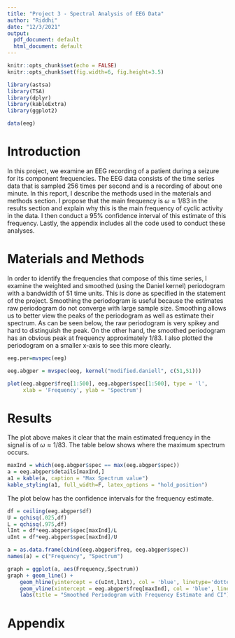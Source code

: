 ```yaml
---
title: "Project 3 - Spectral Analysis of EEG Data"
author: "Riddhi"
date: "12/3/2021"
output:
  pdf_document: default
  html_document: default
---
```


```r
knitr::opts_chunk$set(echo = FALSE)
knitr::opts_chunk$set(fig.width=6, fig.height=3.5) 
```


```r
library(astsa)
library(TSA)
library(dplyr)
library(kableExtra)
library(ggplot2)

data(eeg)
```


# Introduction

In this project, we examine an EEG recording of a patient during a seizure for its component frequencies. The EEG data consists of the time series data that is sampled 256 times per second and is a recording of about one minute. In this report, I describe the methods used in the materials and methods section. I propose that the main frequency is $\omega \approx 1/83$ in the results section and explain why this is the main frequency of cyclic activity in the data. I then conduct a 95% confidence interval of this estimate of this frequency. Lastly, the appendix includes all the code used to conduct these analyses.

# Materials and Methods

In order to identify the frequencies that compose of this time series, I examine the weighted and smoothed (using the Daniel kernel) periodogram with a bandwidth of 51 time units. This is done as specified in the statement of the project. Smoothing the periodogram is useful because the estimates raw periodogram do not converge with large sample size. Smoothing allows us to better view the peaks of the periodogram as well as estimate their spectrum. As can be seen below, the raw periodogram is very spikey and hard to distinguish the peak. On the other hand, the smoothed periodogram has an obvious peak at frequency approximately 1/83. I also plotted the periodogram on a smaller x-axis to see this more clearly.

```r
eeg.per=mvspec(eeg)

```

```r
eeg.abgper = mvspec(eeg, kernel("modified.daniell", c(51,51)))
```

```r
plot(eeg.abgper$freq[1:500], eeg.abgper$spec[1:500], type = 'l', 
     xlab = 'Frequency', ylab = 'Spectrum')
```

# Results

The plot above makes it clear that the main estimated frequency in the signal is of $\omega \approx 1/83$. The table below shows where the maximum spectrum occurs. 
```r
maxInd = which(eeg.abgper$spec == max(eeg.abgper$spec))
a = eeg.abgper$details[maxInd,]
a1 = kable(a, caption = "Max Spectrum value")
kable_styling(a1, full_width=F, latex_options = "hold_position")

```
The plot below has the confidence intervals for the frequency estimate.

```r
df = ceiling(eeg.abgper$df)
U = qchisq(.025,df)
L = qchisq(.975,df)
lInt = df*eeg.abgper$spec[maxInd]/L  
uInt = df*eeg.abgper$spec[maxInd]/U 

a = as.data.frame(cbind(eeg.abgper$freq, eeg.abgper$spec))
names(a) = c("Frequency", "Spectrum")

graph = ggplot(a, aes(Frequency,Spectrum))
graph + geom_line() + 
    geom_hline(yintercept = c(uInt,lInt), col = 'blue', linetype='dotted') +
    geom_vline(xintercept = eeg.abgper$freq[maxInd], col = 'blue', linetype='dashed') + 
    labs(title = "Smoothed Periodogram with Frequency Estimate and CI")

```

# Appendix 
```r
```


